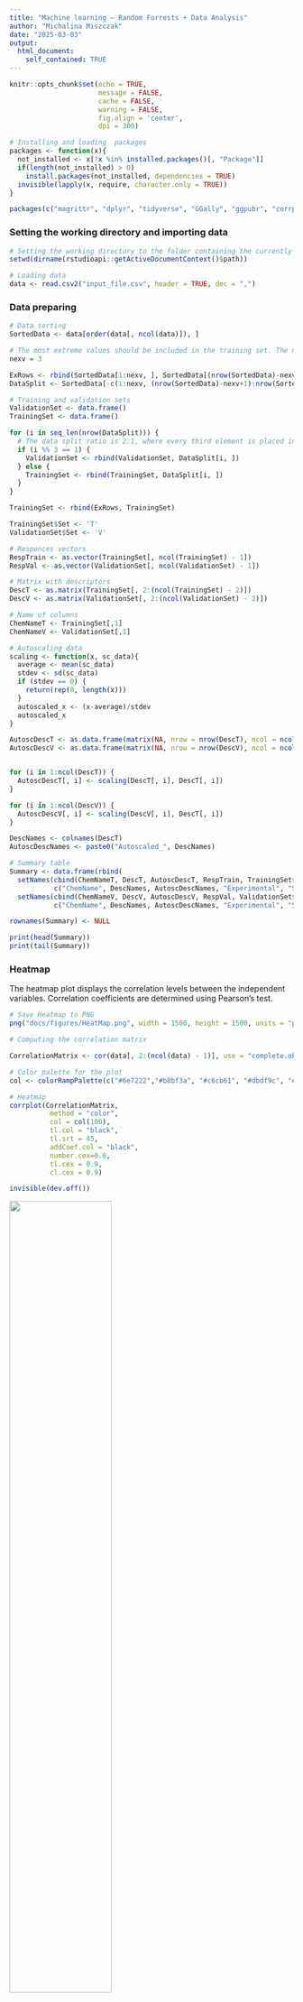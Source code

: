 ```yaml
---
title: "Machine learning – Random Forrests + Data Analysis"
author: "Michalina Miszczak"
date: "2025-03-03"
output: 
  html_document:  
    self_contained: TRUE
---
```


```r
knitr::opts_chunk$set(echo = TRUE, 
                      message = FALSE, 
                      cache = FALSE,
                      warning = FALSE,
                      fig.align = 'center',
                      dpi = 300)
```


```r
# Installing and loading  packages
packages <- function(x){
  not_installed <- x[!x %in% installed.packages()[, "Package"]]
  if(length(not_installed) > 0) 
    install.packages(not_installed, dependencies = TRUE)
  invisible(lapply(x, require, character.only = TRUE))
}

packages(c("magrittr", "dplyr", "tidyverse", "GGally", "ggpubr", "corrplot", "FactoMineR", "factoextra", "randomForest"))
```

### Setting the working directory and importing data

```r
# Setting the working directory to the folder containing the currently open file in RStudio
setwd(dirname(rstudioapi::getActiveDocumentContext()$path))

# Loading data
data <- read.csv2("input_file.csv", header = TRUE, dec = ",")
```


### Data preparing

```r
# Data sorting
SortedData <- data[order(data[, ncol(data)]), ]

# The most extreme values should be included in the training set. The number of rows with the lowest and highest values to be included in the training set: 
nexv = 3

ExRows <- rbind(SortedData[1:nexv, ], SortedData[(nrow(SortedData)-nexv+1):nrow(SortedData), ])
DataSplit <- SortedData[-c(1:nexv, (nrow(SortedData)-nexv+1):nrow(SortedData)), ]

# Training and validation sets 
ValidationSet <- data.frame()  
TrainingSet <- data.frame()       

for (i in seq_len(nrow(DataSplit))) {
  # The data split ratio is 2:1, where every third element is placed in the validation set
  if (i %% 3 == 1) {
    ValidationSet <- rbind(ValidationSet, DataSplit[i, ])
  } else {
    TrainingSet <- rbind(TrainingSet, DataSplit[i, ])
  }
}

TrainingSet <- rbind(ExRows, TrainingSet)

TrainingSet$Set <- 'T'
ValidationSet$Set <- 'V'

# Responces vectors
RespTrain <- as.vector(TrainingSet[, ncol(TrainingSet) - 1])
RespVal <- as.vector(ValidationSet[, ncol(ValidationSet) - 1])

# Matrix with descriptors
DescT <- as.matrix(TrainingSet[, 2:(ncol(TrainingSet) - 2)])
DescV <- as.matrix(ValidationSet[, 2:(ncol(ValidationSet) - 2)])

# Name of columns
ChemNameT <- TrainingSet[,1]
ChemNameV <- ValidationSet[,1]

# Autoscaling data
scaling <- function(x, sc_data){
  average <- mean(sc_data)
  stdev <- sd(sc_data)
  if (stdev == 0) {
    return(rep(0, length(x)))  
  }
  autoscaled_x <- (x-average)/stdev
  autoscaled_x
}

AutoscDescT <- as.data.frame(matrix(NA, nrow = nrow(DescT), ncol = ncol(DescT)))
AutoscDescV <- as.data.frame(matrix(NA, nrow = nrow(DescV), ncol = ncol(DescV)))


for (i in 1:ncol(DescT)) {
  AutoscDescT[, i] <- scaling(DescT[, i], DescT[, i])
}

for (i in 1:ncol(DescV)) {
  AutoscDescV[, i] <- scaling(DescV[, i], DescT[, i])
}

DescNames <- colnames(DescT)
AutoscDescNames <- paste0("Autoscaled_", DescNames) 

# Summary table
Summary <- data.frame(rbind(
  setNames(cbind(ChemNameT, DescT, AutoscDescT, RespTrain, TrainingSet$Set), 
           c("ChemName", DescNames, AutoscDescNames, "Experimental", "Set")), 
  setNames(cbind(ChemNameV, DescV, AutoscDescV, RespVal, ValidationSet$Set), 
           c("ChemName", DescNames, AutoscDescNames, "Experimental", "Set"))))

rownames(Summary) <- NULL

print(head(Summary))
print(tail(Summary))

```

### Heatmap

The heatmap plot displays the correlation levels between the independent variables. Correlation coefficients are determined using Pearson's test.

```r
# Save Heatmap to PNG
png("docs/figures/HeatMap.png", width = 1500, height = 1500, units = "px", res = 300)

# Computing the correlation matrix

CorrelationMatrix <- cor(data[, 2:(ncol(data) - 1)], use = "complete.obs")

# Color palette for the plot
col <- colorRampPalette(c("#6e7222","#b8bf3a", "#c6cb61", "#dbdf9c", "#b3b0e5", "#5c57ac", "#2e2988", "#292479"))

# Heatmap
corrplot(CorrelationMatrix, 
          method = "color", 
          col = col(100), 
          tl.col = "black", 
          tl.srt = 45, 
          addCoef.col = "black", 
          number.cex=0.8,
          tl.cex = 0.9,
          cl.cex = 0.9)

invisible(dev.off())
```

![](docs/figures/HeatMap.png){width=60%}

### Boxplots 

The distribution of the dependent variable is shown across different doses and exposure durations to the nanomaterial. The boxplot highlights the toxicity values, with the median indicated by the thick line within the box. The box boundaries represent the first and third quartiles of the data, while the "whiskers" extend to 1.5 times the interquartile range (IQR) beyond the quartiles. Points beyond this range are identified as outliers.

```r
#Save Boxplot to PNG
png("docs/figures/Boxplot.png", width = 2400, height = 1440, units = "px", res = 300)

# Arranging two plots horizontally in a single graphic
par(mfrow = c(1,2))

# Boxplots
boxplot(TDNA~ Dose, 
        data = data,
        col = "#09938F", 
        xlab = "Dose", 
        ylab = "%TDNA", 
        main = "Distribution of %TDNA values",
        cex.axis = 0.5, 
        cex.lab = 1,    
        cex.main = 1.2)
boxplot(TDNA~ Day, 
        data = data,
        col = "#8f0993", 
        xlab = "Day", 
        ylab = "%TDNA", 
        main = "Distribution of %TDNA values",
        cex.axis = 0.5, 
        cex.lab = 1,    
        cex.main = 1.2)

invisible(dev.off())
```

![](docs/figures/Boxplot.png)

### PCA analysis 

```r
# Selecting data for PCA
DataPCA <- data[, -c(1, ncol(data))]
# PCA
ResultsPCA <-  PCA(DataPCA, scale.unit = TRUE, ncp = 5, graph = FALSE)

EigenValues <- ResultsPCA$eig 

print(EigenValues)

# Setting the maximum value on the Y-axis
MaxYEV <- max(EigenValues[, "percentage of variance"]) + 5 
# Save Scree plot to PNG
png("docs/figures/EigenValues.png", width = 2400, height = 1900, units = "px", res = 300)
# Scree plot
fviz_eig(ResultsPCA, 
         addlabels = TRUE, 
         main = "Scree plot",
         col = "#09938F",              
         barfill = "#09938F",   
         border = "black",
         ylim = c(0, MaxYEV)) +
  theme(
    panel.grid.major.x = element_blank(), 
    panel.grid.minor.y = element_blank(),
    panel.grid.major.y = element_blank(), 
    panel.grid.minor.x = element_blank(),
    panel.background = element_rect(fill = "white", color = NA), 
    plot.title = element_text(hjust = 0.5, size = 18, face = "bold"),
    axis.title = element_text(size = 15))
invisible(dev.off())

# Save Contributions plot to PNG
png("docs/figures/Correlation_circle.png", width = 2400, height = 1440, units = "px", res = 300)
# Contributions plot
fviz_pca_var(ResultsPCA, 
             col.var = "contrib",
             gradient.cols = c("#9ab7bf", "#366f7f", "#033c4c")) +
  ggtitle("PCA Variable Contributions") +
  theme(
    panel.grid.major.x = element_blank(), 
    panel.grid.minor.y = element_blank(),
    panel.grid.major.y = element_blank(),
    panel.grid.minor.x = element_blank(),
    panel.background = element_rect(fill = "white", color = NA), 
    plot.title = element_text(hjust = 0.5, size = 18, face = "bold"),
    axis.title = element_text(size = 15),
    legend.title = element_text(size = 13),
    legend.text = element_text(size = 11)) +
  labs(color = "Contribution") 
invisible(dev.off())

# Save Biplot to PNG
png("docs/figures/Biplot.png", width = 2400, height = 1900, units = "px", res = 300)
TDNA_PCA <- as.numeric(data$TDNA)
Day_PCA <- as.factor(data$Day)
# Biplot
fviz_pca_biplot(ResultsPCA, 
                # Endpoits
                geom.ind = "point",
                fill.ind = Day_PCA, # color the points based on the day number
                col.ind = "black",
                pointshape = 21, 
                pointsize = TDNA_PCA, # point size depends on toxicity value
                palette = "Dark2",
                repel = TRUE,
                addEllipses = TRUE,
                # Variables 
                col.var = "contrib",
                gradient.cols = c("#9ab7bf", "#366f7f", "#033c4c"),
                
                legend.title = list(fill = "Day", color = "Contribution of variables", size = "Toxicity value")) + 
  labs(title = "PCA", x = "PC1 (41.7%)", y = "PC2 (27.6%)") + 
  theme_bw() + 
  theme(
    plot.title = element_text(hjust = 0.5, size = 18, face = "bold"),
    axis.title = element_text(size = 15),
    legend.title = element_text(size = 13),
    legend.text = element_text(size = 11)) 
invisible(dev.off())
```

### Scree plot

The Scree plot displays the eigenvalues for each principal component in PCA, indicating how much variance in the data is explained by each component. The plot helps identify which components have the most significant impact on the data, allowing for the selection of the number of components for further analysis.

![](docs/figures/EigenValues.png){width=70%}

### PCA Variable Contributions

The correlation between a variable and a principal component (PC) is used as the coordinates of the variable on the PC. The contribution represents the proportion of a variable's contribution to a given principal component, expressed as a percentage. 

* Positively correlated variables are grouped together.

* Negatively correlated variables are positioned on opposite sides of the plot origin (opposed quadrants).

Variables that are correlated with PC1 and PC2 are the most important in explaining the variability in the data set.

Information adapted from the detailed study of Principal Component Analysis available at: https://f0nzie.github.io/machine_learning_compilation/detailed-study-of-principal-component-analysis.html

![](docs/figures/Correlation_circle.png)

* Dose: A weak negative contribution to PC1 and a moderate positive contribution to PC2.

* Day: A weak positive contribution to PC1 and a large positive contribution to PC2.

* Aspect ratio: A large positive contribution to PC1 and a weak positive contribution to PC2.

* BET_SSA: A large positive contribution to PC1 and a weak positive contribution to PC2.

* Aspect ratio and BET_SSA are strongly correlated with each other.


### PCA Biplot 

A biplot simultaneously presents the distribution of observations and the contribution of variables. Four key pieces of information can be extracted from it:

1. Distribution of observations: The distance between points indicates the similarity between observations—observations that are closer together are more similar with respect to the variables.

2. Contribution of variables: The direction of the vectors indicates the direction in which the variables have the greatest influence on the principal components, while the length of the vector reflects the strength of this influence. The longer the vector, the stronger the contribution of the variable to the respective component.

3. Relationships between variables: Variables represented by vectors in the same direction are positively correlated, whereas those in opposite directions exhibit negative correlation. Variables that are orthogonal to each other are independent (uncorrelated).

4. Interactions between observations and variables: It is also possible to observe how individual variables influence the positioning of observations in the principal component space. Observations that are close to a given variable’s vector have a high value for that variable.


![](docs/figures/Biplot.png)

### Results 

```r
# Metrics 
R2Q2 <- function(experimental, predicted) {
  return(1 - sum((experimental - predicted)^2, na.rm = TRUE) / sum((experimental - mean(experimental, na.rm = TRUE))^2, na.rm = TRUE))
}
RMSE <- function(experimental, predicted) {
  return(sqrt(mean((experimental - predicted)^2, na.rm = TRUE)))
}

# Grid parameters 
set.seed(8)

SampizePerc <- floor(nrow(AutoscDescT) * c(0.5, 0.7, 0.9, 1)) 

grid <- expand.grid(ntree = c(500, 750, 1000),
                    mtry = seq(2, 4, by = 1),
                    nodesize = c(1, 5, 10, 20),
                    sampsize = SampizePerc, 
                    maxnodes = seq(5, 25, by = 5))

# Table for resuts
results <- data.frame(ntree = numeric(), mtry = numeric(), nodesize = numeric(), sampsize = numeric(), maxnodes = numeric(), Q2 = numeric(), RMSEext = numeric(), R2 = numeric(), RMSEext = numeric())

# Grid search 
for (i in 1:nrow(grid)) {
  params <- grid[i,]
    set.seed(8)
    model <- randomForest(x = AutoscDescT, RespTrain, 
                          ntree = params$ntree, 
                          mtry = params$mtry, 
                          nodesize = params$nodesize, 
                          sampsize = params$sampsize, 
                          maxnodes = params$maxnodes, 
                          replace = TRUE, 
                          importance = TRUE, 
                          do.trace = FALSE)  
    
    RespTrainPred <- predict(model, newdata = AutoscDescT)
    RespValPred <- predict(model, newdata = AutoscDescV)
  
    R2 <- R2Q2(RespTrain, RespTrainPred)
    RMSEc <- RMSE(RespTrain, RespTrainPred)
    Q2 <- R2Q2(RespVal, RespValPred)
    RMSEext <- RMSE(RespVal, RespValPred)
  
  # First selection 
  if (Q2 > 0.85) {
  results <- rbind(results, data.frame(ntree = params$ntree, 
                                       mtry = params$mtry, 
                                       nodesize = params$nodesize, 
                                       sampsize = params$sampsize, 
                                       maxnodes = params$maxnodes, 
                                       Q2 = Q2, 
                                       RMSEext = RMSEext, 
                                       R2 = R2,
                                       RMSEc = RMSEc))
  }
}

# The secon selection
ResultSort <- results[order(-results$Q2), ]
BestRes <- head(ResultSort)

print(BestRes)
```

The primary evaluation of a model relies on the R² and Q² parameters. R² measures how well the data fit the model, while Q² assesses its predictive power. A key threshold for both is 0.7—values above this indicate good data fit and strong predictive performance. Additionally, the difference between R² and Q² matters; if it exceeds 0.3, it may signal overfitting. For example, with Q² = 0.89 and R² = 0.94, the model's performance is considered satisfactory. The RMSEc (Root Mean Squared Error of calibration) and RMSEext (Root Mean Squared Error of validation) values should be as low as possible and close to each other.

### Leave-One-Out Cross-Validation 

The Leave-One-Out Cross-Validation (LOO CV) method is particularly useful for small to medium-sized datasets, as it can be computationally intensive. The method works by sequentially excluding one data point from the training set, recalibrating the model, and then making a prediction for the excluded point. The model's statistics, such as Qcv and RMSEext, follow the same principles as the calibration and external validation statistics described earlier. These metrics help determine whether the model is stable and robust against the removal of individual data points.

```r
#Table for results
resultscv <- data.frame(ntree = numeric(), mtry = numeric(), nodesize = numeric(), sampsize = numeric(), maxnodes = numeric(), Q2cv = numeric(), RMSEcv = numeric())

# Loop for parameters
for (i in 1:nrow(BestRes)) {
  HypParm <- BestRes[i, ]
  
  TrainPredLoo <- numeric(length(RespTrain))
  # Loop for crossvalidation
  for (j in 1:length(RespTrain)) {
    TrainIndicates <- setdiff(1:length(RespTrain), j)
    TrainSetLoo <- AutoscDescT[TrainIndicates, ]
    RespTrainLoo <- RespTrain[TrainIndicates]  
    ValSetLoo <- AutoscDescT[j, , drop = FALSE]
    RespValLoo <- RespTrain[j]
    
    set.seed(8)
    # In the training set, there is one less element.
    sampsizevalue <- HypParm$sampsize - 1
    
    model <- randomForest(x = TrainSetLoo, y = RespTrainLoo, 
                          ntree = HypParm$ntree, 
                          mtry = HypParm$mtry, 
                          nodesize = HypParm$nodesize, 
                          sampsize = sampsizevalue, 
                          maxnodes = HypParm$maxnodes, 
                          replace = TRUE, 
                          importance = TRUE, 
                          do.trace = FALSE)  
    
    PredLoo <- predict(model, newdata = ValSetLoo)
    
    TrainPredLoo[j] <- PredLoo
  }
  Q2cv <- R2Q2(RespTrain, TrainPredLoo)
  RMSEcv <- RMSE(RespTrain, TrainPredLoo)

  resultscv <- rbind(resultscv, data.frame(ntree = HypParm$ntree, 
                                       mtry = HypParm$mtry, 
                                       nodesize = HypParm$nodesize, 
                                       sampsize = HypParm$sampsize, 
                                       maxnodes = HypParm$maxnodes, 
                                       Q2cv = Q2cv, 
                                       RMSEcv = RMSEcv))
}

ResultsAll<- cbind(resultscv, Q2ext = BestRes$Q2, RMSEext = BestRes$RMSEext, R2 = BestRes$R2, RMSEc = BestRes$RMSEc)
print(ResultsAll)
```

### The best model

The models obtained from the above calculations are very similar to each other, so the model with the highest values of R² and Q² was selected.

```r
# Function for MAE calculation
MAE <- function(experimental, predicted) {
  mean(abs(experimental - predicted), na.rm = TRUE)
}

# Training
set.seed(8)
FinalModel <- randomForest(x = AutoscDescT, y = RespTrain, 
                           ntree = HypParm$ntree, 
                           mtry = HypParm$mtry, 
                           nodesize = HypParm$nodesize, 
                           sampsize = sampsizevalue, 
                           maxnodes = HypParm$maxnodes, 
                           replace = TRUE, 
                           importance = TRUE, 
                           do.trace = FALSE)  
    
RespTrainPred <- predict(FinalModel, newdata = AutoscDescT)
RespValPred <- predict(FinalModel, newdata = AutoscDescV)

ResidualsTrain <- RespTrain - RespTrainPred
ResidualsVal <- RespVal - RespValPred

R2 <- ResultsAll$R2[1]
RMSEc <- ResultsAll$RMSEc[1]
MAEt <- MAE(RespTrain, RespTrainPred)
Q2ext <- ResultsAll$Q2ext[1]
RMSEext <- ResultsAll$RMSEext[1]
Q2cv <- ResultsAll$Q2cv[1]
RMSEcv <- ResultsAll$RMSEcv[1]

SummaryModel <- cbind(Summary, PredictedTox = c(RespTrainPred, RespValPred), Residuals = c(ResidualsTrain, ResidualsVal))
print(head(SummaryModel))
print(tail(SummaryModel))
print(paste("Results of model: R2 = ", round(R2, 2), "RMSEc = ", round(RMSEc, 2), "Q2ext = ", round(Q2ext, 2), "RMSEext = ", round(RMSEext, 2), "Q2cv = ", round(Q2cv, 2), "RMSEcv =", round(RMSEcv, 2), "MAE = ", round(MAEt, 2)))
```

### Residual density 

In a well-fitting model, the residuals should follow a normal distribution.

```r
MaxDens <- as.numeric(ceiling(max(SummaryModel$Residuals)))
MinDens <- as.numeric(floor(min(SummaryModel$Residuals)))

# The first plot
DensityPlot <- ggdensity((SummaryModel),
                          x = "Residuals",
                          size = 0.7,
                          fill = "Set", 
                          palette = c("#004AF5", "#F7B213")) +
  scale_x_continuous(limits = c(MinDens, MaxDens)) +
  scale_fill_manual(values = c("T" = "#004AF5", "V" = "#F7B213"), 
                    labels = c("Training Set", "Validation Set"))

DensityPlot <- ggpar(DensityPlot, legend.title = "", legend = "top", xlab = "", 
                      ylab = "Residual density %TDNA BAL", ggtheme = theme_bw())

DensityPlot <- DensityPlot + 
  theme(panel.grid.major = element_blank(), 
        panel.grid.minor = element_blank(),
        panel.border = element_rect(colour = "black", size = 1),
        panel.background = element_rect(fill = "#faf8ef"), 
        axis.title.y = element_text(size = 15), 
        legend.text = element_text(face = "bold", size = 10))

# Save Residual density plot to PNG
ggsave("docs/figures/ResDens.png", plot = DensityPlot, width = 1500, height = 1500, units = "px", dpi = 300)
```

![](docs/figures/ResDens.png){width=60%}

### Observed versus predicted plot 

Scatter plot of experimentally determined versus predicted values. The straight line indicates a perfect match between the experimental and predicted values.

```r
# Selection of columns for analysis
ObvsPred <- SummaryModel[(ncol(SummaryModel) - 3):(ncol(SummaryModel) - 1)]
MaxRespo <- as.numeric(ceiling(max(ObvsPred[, c(1, 3)], na.rm = TRUE))) + 0.1

# Plot
ObvsPredPlot <- ggplot(ObvsPred) +
  geom_abline(intercept = 0, slope = 1, linetype = "dashed", colour = "#7F7F7F", alpha = 1, size = 1.5) +
  
  geom_point(data = subset(ObvsPred, Set == "T"), 
             aes(x = Experimental, y = PredictedTox, fill = "Training Set %TDNA BAL", shape = "Training Set %TDNA BAL"), 
             size = 6.5, alpha = 0.8, stroke = 0.9) +
  
  geom_point(data = subset(ObvsPred, Set == "V"), 
             aes(x = Experimental, y = PredictedTox, fill = "Validation Set %TDNA BAL", shape = "Validation Set %TDNA BAL"), 
             size = 5, alpha = 0.5, stroke = 0.9) +
  theme_bw() +
  xlab(paste("Experimental %TDNA BAL toxicity")) +
  ylab(paste("Predicted %TDNA BAL toxicity")) +
  theme(axis.title.x = element_text(size = 15),
        axis.title.y = element_text(size = 15)) +
  scale_x_continuous(limits = c(0, MaxRespo)) +
  scale_y_continuous(limits = c(0, MaxRespo)) +
  scale_fill_manual(name = "", 
                    values = c("Training Set %TDNA BAL" = "#004AF5", 
                               "Validation Set %TDNA BAL" = "#c5f500")) +
  scale_shape_manual(name = "", 
                     values = c("Training Set %TDNA BAL" = 21, 
                                "Validation Set %TDNA BAL" = 22)) +
  theme(legend.position = "top", 
        legend.text = element_text(face = "bold", size = 10),
        panel.grid.major = element_blank(), 
        panel.grid.minor = element_blank())

# Save Residual density plot to PNG
ggsave("docs/figures/ObvsPredPlot.png", plot = ObvsPredPlot, width = 2000, height = 1500, units = "px", dpi = 300)
```

![](docs/figures/ObvsPredPlot.png){width=60%}
### William's plot 

A Williams plot offers a visual representation of this relationship, plotting leverage values against cross-validated standardized residuals to identify response outliers and/or structurally distinct chemicals that fall outside the applicability domain. The critical leverage value (h* ), representing the cut-off distance from the centroid, is generally set at h* = 3(M + 1)/N, where M is the number of descriptors (i.e., independent variables) in the model, and N is the number of TS compounds. The boundaries of the applicability domain with respect to the response space were defined by the limit of ±3 standardized residuals. Predictions were considered reliable and trustworthy, providing a high level of assurance only when the query compound fell within a square area bounded by ±3 standard deviation units and the leverage threshold (h*).

```r
#Leverage threshold 
h_l <- 3*(ncol(AutoscDescT)+1)/nrow(AutoscDescT)

TrainMatrix <- data.matrix(AutoscDescT) 
ValMatrix <- data.matrix(AutoscDescV)
TrainMatrixT <- t(TrainMatrix)
MultpMatrix <- TrainMatrixT %*% TrainMatrix
InvMatrix <- solve(MultpMatrix)

hTrainValue <- numeric()

# Leverage values
for (idx in 1:nrow(TrainMatrix)) {
  xi_t <- t(as.matrix(TrainMatrix[idx, ]))
  xi <- as.matrix(TrainMatrix[idx, ])
  hi <- xi_t %*% InvMatrix %*% xi
  hTrainValue <- c(hTrainValue, hi)
}

hValValue <- numeric()

for (idx in 1:nrow(ValMatrix)) {
  xi_v <- t(as.matrix(ValMatrix[idx,]))
  xi <- as.matrix(ValMatrix[idx,])
  hi <- xi_v %*% InvMatrix %*% xi
  hValValue <- c(hValValue, hi)
}

# Standardized residuals
StandResTrain <- rep(NA, length(ResidualsTrain))

NaIdxT1 <- !is.na(ResidualsTrain)
StandResTrain[NaIdxT1] <- scaling(ResidualsTrain[NaIdxT1], ResidualsTrain[NaIdxT1])

StandResVal <- rep(NA, length(ResidualsVal))

NaIdxV1 <- !is.na(ResidualsVal)
StandResVal[NaIdxV1] <- scaling(ResidualsVal[NaIdxV1], ResidualsTrain[NaIdxT1])

TrainAD <- cbind(hTrainValue, StandResTrain)
ValAD <- cbind(hValValue, StandResVal)
ADdata <- cbind(as.data.frame(rbind(TrainAD, ValAD)), Set = SummaryModel$Set)

MaxLev <- as.numeric(ceiling(max(ADdata[,1]) * 10) / 10) 
MaxSRes <- abs(as.numeric(ceiling(max(ADdata[,2]))))
MinSRes <- abs(as.numeric(floor(min(ADdata[,2]))))
StRes <- max(MaxSRes, MinSRes)

# Plot
WilliamsPlot <- ggplot() +
  geom_hline(yintercept = c(-3, 3), linetype = "dashed", colour = "#7F7F7F", alpha = 1, size = 1) +
  geom_vline(xintercept = h_l, linetype = "dashed", colour = "#7F7F7F", alpha = 1, size = 1) +
  
  geom_point(data = subset(ADdata, Set == "T"), 
             aes(x = hTrainValue, y = StandResTrain, fill = "Training Set %TDNA BAL", shape = "Training Set %TDNA BAL"), 
             size = 6.5, alpha = 0.8, stroke = 0.9) +
  
  geom_point(data = subset(ADdata, Set == "V"), 
             aes(x = hTrainValue, y = StandResTrain, fill = "Validation Set %TDNA BAL", shape = "Validation Set %TDNA BAL"), 
             size = 5, alpha = 0.6, stroke = 0.9) +
  
  theme_bw() +
  xlab(paste("Leverages")) +
  ylab(paste("Standardized residuals")) +
  scale_x_continuous(limits = c(0, MaxLev)) +
  scale_y_continuous(limits = c(-StRes, StRes)) +
  scale_fill_manual(name = "", 
                    values = c("Training Set %TDNA BAL" = "#004AF5", 
                               "Validation Set %TDNA BAL" = "#c5f500")) +
  scale_shape_manual(name = "", 
                     values = c("Training Set %TDNA BAL" = 21, 
                                "Validation Set %TDNA BAL" = 22)) +
  theme(axis.title.x = element_text(size = 15),
        axis.title.y = element_text(size = 15),
        legend.position = "top", 
        legend.text = element_text(face = "bold", size = 10),
        panel.grid.major = element_blank(), 
        panel.grid.minor = element_blank())

# Save WilliamsPlot to PNG
ggsave("docs/figures/WilliamsPlot.png", plot = WilliamsPlot, width = 2000, height = 1500, units = "px", dpi = 300)
```

![](docs/figures/WilliamsPlot.png){width=60%}
